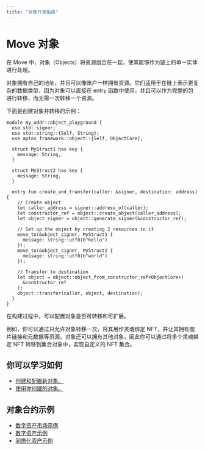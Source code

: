 ```yaml
---
title: "对象开发指南"
---
```


# Move 对象
在 Move 中，对象（Objects）将资源组合在一起，使其能够作为链上的单一实体进行处理。

对象拥有自己的地址，并且可以像账户一样拥有资源。它们适用于在链上表示更复杂的数据类型，因为对象可以直接在 entry 函数中使用，并且可以作为完整的包进行转移，而无需一次转移一个资源。

下面是创建对象并转移的示例：

```move filename="Example.move"
module my_addr::object_playground {
  use std::signer;
  use std::string::{Self, String};
  use aptos_framework::object::{Self, ObjectCore};

  struct MyStruct1 has key {
    message: String,
  }

  struct MyStruct2 has key {
    message: String,
  }

  entry fun create_and_transfer(caller: &signer, destination: address) {
    // Create object
    let caller_address = signer::address_of(caller);
    let constructor_ref = object::create_object(caller_address);
    let object_signer = object::generate_signer(&constructor_ref);

    // Set up the object by creating 2 resources in it
    move_to(&object_signer, MyStruct1 {
      message: string::utf8(b"hello")
    });
    move_to(&object_signer, MyStruct2 {
      message: string::utf8(b"world")
    });

    // Transfer to destination
    let object = object::object_from_constructor_ref<ObjectCore>(
      &constructor_ref
    );
    object::transfer(caller, object, destination);
  }
}
```

在构建过程中，可以配置对象是否可转移和可扩展。

例如，你可以通过只允许对象转移一次，将其用作灵魂绑定 NFT，并让其拥有图片链接和元数据等资源。对象还可以拥有其他对象，因此你可以通过将多个灵魂绑定 NFT 转移到集合对象中，实现自定义的 NFT 集合。

## 你可以学习如何

- [创建和配置新对象。](object/creating-objects.mdx)
- [使用你创建的对象。](object/using-objects.mdx)

## 对象合约示例

- [数字资产市场示例](https://github.com/aptos-labs/aptos-core/tree/main/aptos-move/move-examples/marketplace)
- [数字资产示例](https://github.com/aptos-labs/aptos-core/tree/main/aptos-move/move-examples/token_objects)
- [同质化资产示例](https://github.com/aptos-labs/aptos-core/tree/main/aptos-move/move-examples/fungible_asset) 
